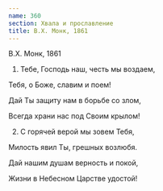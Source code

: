 ```yaml
---
name: 360
section: Хвала и прославление
title: В.Х. Монк, 1861
---
```

В.Х. Монк, 1861


1. Тебе, Господь наш, честь мы воздаем,

Тебя, о Боже, славим и поем!

Дай Ты защиту нам в борьбе со злом,

Всегда храни нас под Своим крылом!


2. С горячей верой мы зовем Тебя,

Милость явил Ты, грешных возлюбя.

Дай нашим душам верность и покой,

Жизни в Небесном Царстве удостой!